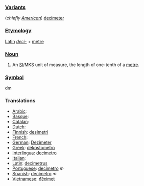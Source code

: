 === [[Variant]]s ===
(''chiefly [[w:American English|American]]'') [[decimeter]]
=== [[Etymology]] ===
[[Latin]] ''[[deci-]]'' + [[metre]]
=== [[Noun]] ===
#An [[SI#Abbreviation|SI]]/MKS unit of measure, the length of one-tenth of a [[metre]].

=== [[Symbol]] ===
dm

=== Translations ===
*[[Arabic]]:
*[[Basque]]:
*[[Catalan]]:
*[[Dutch]]:
*[[Finnish]]: [[desimetri]]
*[[French]]:
*[[German]]: [[Dezimeter]]
*[[Greek]]: [[dekostometro]]
*[[Interlingua]]: [[decimetro]]
*[[Italian]]:
*[[Latin]]: [[decimetrus]]
*[[Portuguese]]: [[decímetro]] ''m''
*[[Spanish]]: [[decímetro]] ''m''
*[[Vietnamese]]: [[đêximet]]